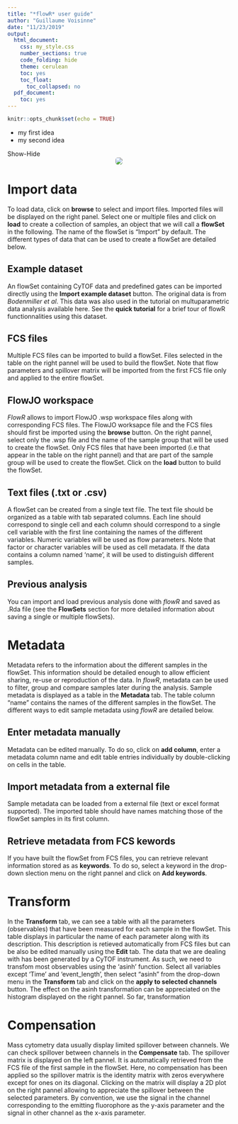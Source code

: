 ```yaml
---
title: "*flowR* user guide"
author: "Guillaume Voisinne"
date: "11/23/2019"
output:
  html_document:
    css: my_style.css
    number_sections: true
    code_folding: hide
    theme: cerulean
    toc: yes
    toc_float:
      toc_collapsed: no
  pdf_document:
    toc: yes
---
```


```r
knitr::opts_chunk$set(echo = TRUE)
```

<script src="./my_script.js"></script>


<div class = "blue">
- my first idea
- my second idea
</div>


<a onclick="toggle('foo1');">Show-Hide</a>
<div id = "foo1" class="content">

<center>
<img src="Screenshot.png" style="border-radius:5px">
</center>

</div>
	

# Import data

To load data, click on **browse** to select and import files. Imported files will be displayed on the right panel. Select one or multiple files and click on **load** to create a collection of samples, an object that we will call a **flowSet** in the following. The name of the flowSet is "Import" by default. 
The different types of data that can be used to create a flowSet are detailed below.

## Example dataset

An flowSet containing CyTOF data and predefined gates can be imported directly using the **Import example dataset** button. The original data is from *Bodenmiller et al*. This data was also used in the tutorial on multuparametric data analysis available here. See the **quick tutorial** for a brief tour of flowR functionnalities using this dataset.

## FCS files

Multiple FCS files can be imported to build a flowSet. Files selected in the table on the right pannel will be used to build the flowSet. Note that flow parameters and spillover matrix will be imported from the first FCS file only and applied to the entire flowSet.

## FlowJO workspace

*FlowR* allows to import FlowJO .wsp workspace files along with corresponding FCS files. The FlowJO worksapce file and the FCS files should first be imported using the **browse** button. On the right pannel, select only the .wsp file and the name of the sample group that will be used to create the flowSet. Only FCS files that have been imported (i.e that appear in the table on the right pannel) and that are part of the sample group will be used to create the flowSet. Click on the **load** button to build the flowSet.

## Text files (.txt or .csv)

A flowSet can be created from a single text file. The text file should be organized as a table with tab separated columns. Each line should correspond to single cell and each column should correspond to a single cell variable with the first line containing the names of the different variables. Numeric variables will be used as flow parameters. Note that factor or character variables will be used as cell metadata. If the data contains a column named 'name', it will be used to distinguish different samples.

## Previous analysis

You can import and load previous analysis done with *flowR* and saved as .Rda file (see the **FlowSets** section for more detailed information about saving a single or multiple flowSets).

# Metadata

Metadata refers to the information about the different samples in the flowSet. This information should be detailed enough to allow efficient sharing, re-use or reproduction of the data. In *flowR*, metadata can be used to filter, group and compare samples later during the analysis.
Sample metadata is displayed as a table in the **Metadata** tab. The table column "name" contains the names of the different samples in the flowSet. The different ways to edit sample metadata using *flowR* are detailed below.

## Enter metadata manually

Metadata can be edited manually. To do so, click on **add column**, enter a metadata column name and edit table entries individually by double-clicking on cells in the table.

## Import metadata from a external file

Sample metadata can be loaded from a external file (text or excel format supported). The imported table should have names matching those of the flowSet samples in its first column.

## Retrieve metadata from FCS kewords

If you have built the flowSet from FCS files, you can retrieve relevant information stored as as **keywords**. To do so, select a keyword in the drop-down slection menu on the right pannel and click on **Add keywords**. 

# Transform

In the **Transform** tab, we can see a table with all the parameters (observables) that have been measured for each sample in the flowSet. This table displays in particular the name of each parameter along with its description. This description is retieved automatically from FCS files but can be also be edited manually using the **Edit** tab. The data that we are dealing with has been generated by a CyTOF instrument. As such, we need to transfom most observables using the 'asinh' function. Select all variables except 'Time' and 'event_length', then select "asinh" from the drop-down menu in the **Transform** tab and click on the **apply to selected channels** button. The effect on the asinh transformation can be appreciated on the histogram displayed on the right pannel. So far, transformation  

# Compensation

Mass cytometry data usually display limited spillover between channels. We can check spillover between channels in the **Compensate** tab. The spillover matrix is displayed on the left pannel. It is automatically retrieved from the FCS file of the first sample in the flowSet. Here, no compensation has been applied so the spillover matrix is the identity matrix with zeros everywhere except for ones on its diagonal. Clicking on the matrix will display a 2D plot on the right pannel allowing to appreciate the spillover between the selected parameters. By convention, we use the signal in the channel corresponding to the emitting fluorophore as the y-axis parameter and the signal in other channel as the x-axis parameter.
